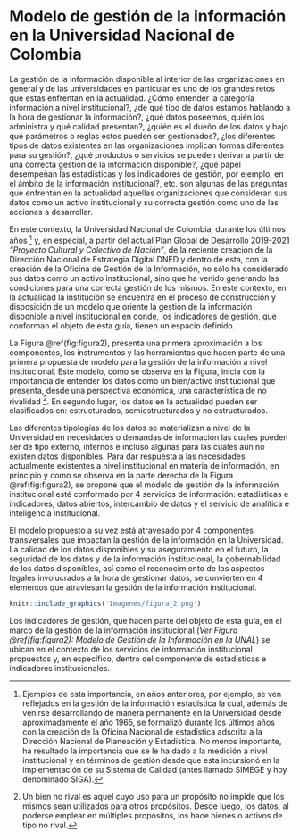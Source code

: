 # Modelo de gestión de la información en la Universidad Nacional de Colombia

La gestión de la información disponible al interior de las organizaciones en general y de las universidades en particular es uno de los grandes retos que estas enfrentan en la actualidad. ¿Cómo entender la categoría información a nivel institucional?, ¿de qué tipo de datos estamos hablando a la hora de gestionar la información?, ¿qué datos poseemos, quién los administra y qué calidad presentan?, ¿quién es el dueño de los datos y bajo qué parámetros o reglas estos pueden ser gestionados?, ¿los diferentes tipos de datos existentes en las organizaciones implican formas diferentes para su gestión?, ¿qué productos o servicios se pueden derivar a partir de una correcta gestión de la información disponible?, ¿qué papel desempeñan las estadísticas y los indicadores de gestión, por ejemplo, en el ámbito de la información institucional?, etc. son algunas de las preguntas que enfrentan en la actualidad aquellas organizaciones que consideran sus datos como un activo institucional y su correcta gestión como uno de las acciones a desarrollar.

En este contexto, la Universidad Nacional de Colombia, durante los últimos años [^1]  y, en especial, a partir del actual Plan Global de Desarrollo 2019-2021 *“Proyecto Cultural y Colectivo de Nación”*, de la reciente creación de la Dirección Nacional de Estrategia Digital DNED y dentro de esta, con la creación de la Oficina de Gestión de la Información, no sólo ha considerado sus datos como un activo institucional, sino que ha venido generando las condiciones para una correcta gestión de los mismos. En este contexto, en la actualidad la institución se encuentra en el proceso de construcción y disposición de un modelo que oriente la gestión de la información disponible a nivel institucional en donde, los indicadores de gestión, que conforman el objeto de esta guía, tienen un espacio definido. 

[^1]: Ejemplos de esta importancia, en años anteriores, por ejemplo, se ven reflejados en la gestión de la información estadística la cual, además de venirse desarrollando de manera permanente en la Universidad desde aproximadamente el año 1965, se formalizó durante los últimos años con la creación de la Oficina Nacional de estadística adscrita a la Dirección Nacional de Planeación y Estadística. No menos importante, ha resultado la importancia que se le ha dado a la medición a nivel institucional y en términos de gestión desde que esta incursionó en la implementación de su Sistema de Calidad (antes llamado SIMEGE y hoy denominado SIGA).

La Figura \@ref(fig:figura2), presenta una primera aproximación a los componentes, los instrumentos y las herramientas que hacen parte de una primera propuesta de modelo para la gestión de la información a nivel institucional. Este modelo, como se observa en la Figura, inicia con la importancia de entender los datos como un bien/activo institucional que presenta, desde una perspectiva económica, una característica de no rivalidad [^2]. En segundo lugar, los datos en la actualidad pueden ser clasificados en: estructurados, semiestructurados y no estructurados. 

[^2]: Un bien no rival es aquel cuyo uso para un propósito no impide que los mismos sean utilizados para otros propósitos. Desde luego, los datos, al poderse emplear en múltiples propósitos, los hace bienes o activos de tipo no rival.

Las diferentes tipologías de los datos se materializan a nivel de la Universidad en necesidades o demandas de información las cuales pueden ser de tipo externo, internos e incluso algunas para las cuales aún no existen datos disponibles. Para dar respuesta a las necesidades actualmente existentes a nivel institucional en materia de información, en principio y como se observa en la parte derecha de la Figura \@ref(fig:figura2), se propone que el modelo de gestión de la información institucional esté conformado por 4 servicios de información: estadísticas e indicadores, datos abiertos, intercambio de datos y el servicio de analítica e inteligencia institucional.

El modelo propuesto a su vez está atravesado por 4 componentes transversales que impactan la gestión de la información en la Universidad. La calidad de los datos disponibles y su aseguramiento en el futuro, la seguridad de los datos y de la información institucional, la gobernabilidad de los datos disponibles, así como el reconocimiento de los aspectos legales involucrados a la hora de gestionar datos, se convierten en 4 elementos que atraviesan la gestión de la información institucional.

```r
knitr::include_graphics('Imagenes/figura_2.png')
```

Los indicadores de gestión, que hacen parte del objeto de esta guía, en el marco de la gestión de la información institucional (*Ver Figura \@ref(fig:figura2): Modelo de Gestión de la Información en la UNAL*) se ubican en el contexto de los servicios de información institucional propuestos y, en específico, dentro del componente de estadísticas e indicadores institucionales.
